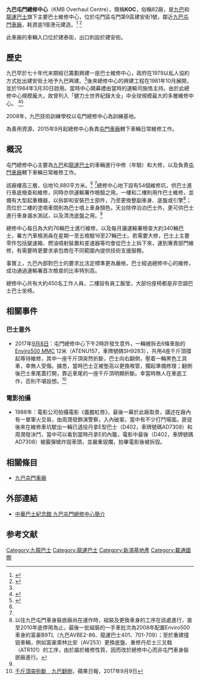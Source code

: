 {{Expert|time=2015-12-14T03:30:29+00:00}}
{{distinguish|九巴屯門車廠}}
'''九巴屯門總修中心'''（KMB Overhaul Centre），簡稱'''KOC'''，俗稱82廠，是[[九巴|九巴]]和[[龍運巴士|龍運巴士]]旗下主要巴士維修中心，位於屯門區屯門第9區建安街1號，鄰近[[九巴屯門車廠|九巴屯門車廠]]，耗資逾1億港元建造。<ref name="#1">{{Cite web |url=http://www.td.gov.hk/filemanager/en/content_389/kmb%20franchise_1.8.2007%20-%2030.6.2017.pdf |title=九巴專營權條款 |accessdate=2013-11-17 |archive-date=2013-10-29 |archive-url=https://web.archive.org/web/20131029200527/http://www.td.gov.hk/filemanager/en/content_389/kmb%20franchise_1.8.2007%20-%2030.6.2017.pdf |dead-url=no }}</ref> <ref name="#2">{{Cite web |url=http://gia.info.gov.hk/general/201110/26/P201110260184_0184_85802.pdf |title=立法會十二題：批予專營巴士公司的土地（附件二） |access-date=2013-11-17 |archive-url=https://web.archive.org/web/20131029192301/http://gia.info.gov.hk/general/201110/26/P201110260184_0184_85802.pdf |archive-date=2013-10-29 |dead-url=yes }}</ref>

此車廠的車輛入口位於建泰街，出口則設於建安街。

==歷史==
九巴早於七十年代末期經已籌劃興建一座巴士維修中心，政府在1979以私人協約方式批出建安街土地予九巴興建。<ref name="#1"/>後來總修中心的興建工程在1981年10月展開，並於1984年3月30日啟用。當時中心開幕禮由當時的運輸司施恪主持。由於此總修中心規模龐大，故曾列入「健力士世界紀錄大全」中全球規模最大的多層維修中心。 <ref name="#3">{{Cite web |url=http://www.chinamotorbus.com/bus/jumbo/kmb/depot_tuenmunmain.php |title=中華巴士紀念館 九巴屯門總修中心簡介 |accessdate=2013-11-17 |archive-date=2013-12-12 |archive-url=https://web.archive.org/web/20131212071005/http://www.chinamotorbus.com/bus/jumbo/kmb/depot_tuenmunmain.php |dead-url=no }}</ref><ref>{{Cite web |url=http://www.kmb.hk/tc/about/profile/milestones.html |title=九龍巴士發展里程 |accessdate=2013-12-07 |archive-date=2014-02-08 |archive-url=https://web.archive.org/web/20140208000050/http://www.kmb.hk/tc/about/profile/milestones.html |dead-url=no }}</ref>

2008年，九巴技術訓練學校以屯門總修中心為訓練基地。

為善用資源，2015年9月起總修中心負責[[九巴屯門車廠|屯門車廠]]轄下車輛日常維修工作。

==概況==
屯門總修中心主要為[[九巴|九巴]]和[[龍運巴士|龍運巴士]]的車輛進行中修（年驗）和大修，以及負責[[九巴屯門車廠|屯門車廠]]轄下車輛日常維修工作。

該廠樓高三層，佔地10,880平方米。<ref name="#1"/> <ref name="#2"/>總修中心地下設有54個維修坑，供巴士進行車底檢查和維修，同時亦供運輸署作檢驗之用。一樓和二樓則用作巴士維修，並備有大型起重機器，以拆卸和安裝巴士部件，乃至更換整副車身、底盤或引擎<ref>以往九巴屯門車身裝嵌廠尚在運作時，組裝及更換車身的工序在該處進行，直至2010年底停用為止，最後一批組裝的一手車批次為2008年配置Enviro500車身的富豪B9TL（九巴AVBE2-86、龍運巴士401、701-709）；至於重建撞毀車輛，例如富豪奧林比安（AV253）更換底盤、重修丹尼士三叉戟（ATR101）的工序，由於屬於維修性質，因而改於總修中心而非屯門車身裝嵌廠進行。</ref>；而位於二樓的塗噴車間則為巴士噴上車身顏色。天台除停泊泊巴士外，更可供巴士進行車身漏水測試，以及清洗底盤之用。<ref name="#3"/>

總修中心每日為大約76輛巴士進行維修，以及每月讓運輸署檢查大約340輛巴士，署方汽車檢測員在星期一至五檢驗16至27輛巴士。若需要大修，巴士上主要零件包括變速箱、燃油噴射裝置和差速器等均會從巴士上拆下來，運到專責部門維修，有需要時更要求承包商在不同範圍內提供技術支援服務。

事實上，九巴內部對巴士的要求比法定標準更為嚴格，巴士經過總修中心的維修，成功通過運輸署首次檢查的比率特別高。

總修中心共有大約450名工作人員，二樓設有員工飯堂，大部份座椅都是非空調巴士巴士坐椅。

==相關事件==
===巴士意外===
* 2017年[[9月8日|9月8日]]：屯門總修中心下午2時許發生意外，一輛被拆去6條車胎的[[Enviro500_MMC|Enviro500 MMC]] 12米（ATENU157，車牌號碼SH9283），共用4座千斤頂撐起等待維修，其中一座千斤頂突然折斷，巴士向右翻側，壓着一輛黑色工具車，幸無人受傷。據悉，當時巴士正被墊高以更換喉管，擱起準備修理；翻側後巴士車尾蓋打開，靠近車尾的一座千斤頂明顯折斷。幸當時無人在車底工作，否則不堪設想。<ref>[https://hk.news.appledaily.com/local/daily/article/20170909/20147254 千斤頂突折斷　九巴翻側]，蘋果日報，2017年9月9日</ref>

===電影拍攝===
* 1988年：電影公司拍攝電影《義膽紅唇》，最後一幕於此廠取景，講述在廠內有一單軍火交易，由周潤發飾演警察，入內破案，當中有不少打鬥場面。匪徒後來在維修車坑駛出一輛已退役丹拿E型巴士（D402，車牌號碼AD7308）和周潤發決鬥，當中可以看到當時丹拿E的內籠，電影中最後（D402，車牌號碼AD7308）被霰彈槍炸毀車頭，並嚴重毀爛，拍畢電影後被拆毀。

==相關條目==
*[[九巴屯門車廠|九巴屯門車廠]]

==外部連結==
*[http://www.chinamotorbus.com/bus/jumbo/kmb/depot_tuenmunmain.php 中華巴士紀念館 九巴屯門總修中心簡介]{{Wayback|url=http://www.chinamotorbus.com/bus/jumbo/kmb/depot_tuenmunmain.php |date=20131212071005 }}

[[Category:九龍巴士|Category:九龍巴士]]
[[Category:龍運巴士|Category:龍運巴士]]
[[Category:新鴻基地產|Category:新鴻基地產]]
[[Category:載通國際|Category:載通國際]]

==参考文献==
{{reflist}}

{{九龍巴士及龍運巴士車廠}}